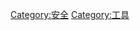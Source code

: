 {{Catnav|頁面分類|人类社会|科技|製造|工具}}
{{Catnav|頁面分類|人类社会|科技|工具}}
{{Catnav|頁面分類|人类社会|知識|科技|工具}}
{{Catnav|頁面分類|人类社会|生活|安全}}
{{Catnav|頁面分類|人类社会|安全}}

{{main|锁}}
{{Commonscat|Locks}}

[[Category:安全|Category:安全]]
[[Category:工具|Category:工具]]